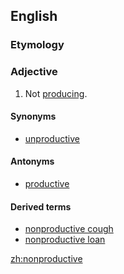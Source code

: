 ==English==

===Etymology===
{{prefix|non|productive}}

===Adjective===
{{en-adj|-}}

#Not [[producing]].  

====Synonyms====
* [[unproductive]]

====Antonyms====
* [[productive]]

====Derived terms====
*[[nonproductive cough]]
*[[nonproductive loan]]

[[zh:nonproductive]]